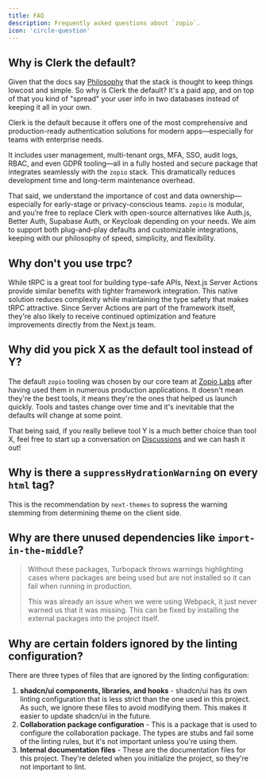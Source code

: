 ```yaml
---
title: FAQ
description: Frequently asked questions about `zopio`.
icon: 'circle-question'
---
```


## Why is Clerk the default?

Given that the docs say [Philosophy](/philosophy) that the stack is thought to keep things lowcost and simple.
So why is Clerk the default? It's a paid app, and on top of that you kind of "spread" your user info in two databases instead of keeping it all in your own.

Clerk is the default because it offers one of the most comprehensive and production-ready authentication solutions for modern apps—especially for teams with enterprise needs.

It includes user management, multi-tenant orgs, MFA, SSO, audit logs, RBAC, and even GDPR tooling—all in a fully hosted and secure package that integrates seamlessly with the `zopio` stack. This dramatically reduces development time and long-term maintenance overhead.

That said, we understand the importance of cost and data ownership—especially for early-stage or privacy-conscious teams.
`zopio` is modular, and you’re free to replace Clerk with open-source alternatives like Auth.js, Better Auth, Supabase Auth, or Keycloak depending on your needs. We aim to support both plug-and-play defaults and customizable integrations, keeping with our philosophy of speed, simplicity, and flexibility.

## Why don't you use trpc?

While tRPC is a great tool for building type-safe APIs, Next.js Server Actions provide similar benefits with tighter framework integration. This native solution reduces complexity while maintaining the type safety that makes tRPC attractive. Since Server Actions are part of the framework itself, they're also likely to receive continued optimization and feature improvements directly from the Next.js team.

## Why did you pick X as the default tool instead of Y?

The default `zopio` tooling was chosen by our core team at [Zopio Labs](https://github/zopiolabs) after having used them in numerous production applications. It doesn't mean they're the best tools, it means they're the ones that helped us launch quickly. Tools and tastes change over time and it's inevitable that the defaults will change at some point.

That being said, if you really believe tool Y is a much better choice than tool X, feel free to start up a conversation on [Discussions](https://github.com/zopiolabs/zopio/discussions/categories/general) and we can hash it out!

## Why is there a `suppressHydrationWarning` on every `html` tag?

This is the recommendation by `next-themes` to supress the warning stemming from determining theme on the client side.

## Why are there unused dependencies like `import-in-the-middle`?

> Without these packages, Turbopack throws warnings highlighting cases where packages are being used but are not installed so it can fail when running in production.
> 
> This was already an issue when we were using Webpack, it just never warned us that it was missing. This can be fixed by installing the external packages into the project itself.

## Why are certain folders ignored by the linting configuration?

There are three types of files that are ignored by the linting configuration:

1. **shadcn/ui components, libraries, and hooks** - shadcn/ui has its own linting configuration that is less strict than the one used in this project. As such, we ignore these files to avoid modifying them. This makes it easier to update shadcn/ui in the future.
2. **Collaboration package configuration** - This is a package that is used to configure the collaboration package. The types are stubs and fail some of the linting rules, but it's not important unless you're using them.
3. **Internal documentation files** - These are the documentation files for this project. They're deleted when you initialize the project, so they're not important to lint.
